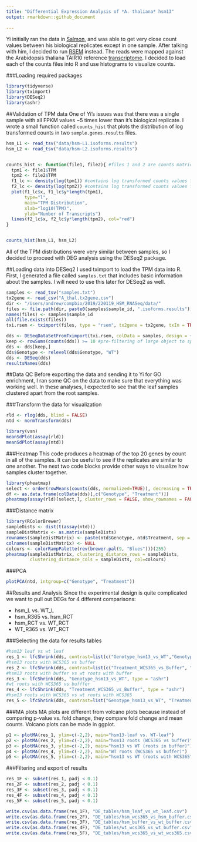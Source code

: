 ```yaml
---
title: "Differential Expression Analysis of *A. thaliana* hsm13"
output: rmarkdown::github_document
  
---
```

Yi initially ran the data in [Salmon](https://combine-lab.github.io/salmon/), and was able to get very close count values between his biological replicates except in one sample. After talking with him, I decided to run [RSEM](https://github.com/deweylab/RSEM) instead. The reads were mapped against the Arabidopsis thaliana TAIR10 reference [transcriptome](ftp://ftp.ensemblgenomes.org/pub/plants/release-42/fasta/arabidopsis_thaliana/). I decided to load each of the counts files into R and use histograms to visualize counts. 

###Loading required packages
```r
library(tidyverse)
library(tximport)
library(DESeq2)
library(ashr)
```
##Validation of TPM data
One of Yi's issues was that there was a single sample with all FPKM values ~5 times lower than it's biological replicate. I wrote a small function called `counts_hist` that plots the distribution of log transformed counts in two `sample.genes.results` files.
```r
hsm_L1 <- read_tsv("data/hsm-L1.isoforms.results")
hsm_L2 <- read_tsv("data/hsm-L2.isoforms.results")


counts_hist <- function(file1, file2){ #files 1 and 2 are counts matrices that contain a column called "TPM"
  tpm1 <- file1$TPM
  tpm2 <- file2$TPM
  f1_lc <- density(log(tpm1)) #contains log transformed counts values for file1
  f2_lc <- density(log(tpm2)) #contains log transformed counts values for file2
  plot(f1_lc$x, f1_lc$y*length(tpm1),
       type="l",
       main="TPM Distribution",
       xlab="log10(TPM)",
       ylab="Number of Transcripts")
  lines(f2_lc$x, f2_lc$y*length(tpm2), col="red")
}


counts_hist(hsm_L1, hsm_L2)
```

All of the TPM distributions were very similar between samples, so I decided to proceed with DEG analysis using the DESeq2 package. 

##Loading data into DESeq2
I used tximport to load the TPM data into R. First, I generated a file called `samples.txt` that includes basic information about the samples. I will need to use this later for DESeq2 as well.

```r
samples <- read_tsv("samples.txt")
tx2gene <- read_csv("A_thal.tx2gene.csv")
dir <- "/Users/andrew/compbio/2019/220119_HSM_RNASeq/data/"
files <- file.path(dir, paste0(samples$sample_id, ".isoforms.results"))
names(files) <- samples$sample_id
all(file.exists(files))
txi.rsem <- tximport(files, type = "rsem", tx2gene = tx2gene, txIn = TRUE, txOut = FALSE)
```

```r
dds <- DESeqDataSetFromTximport(txi.rsem, colData = samples, design = ~ Genotype + Treatment + Genotype:Treatment)
keep <- rowSums(counts(dds)) >= 10 #pre-filtering of large object to speed up DE analysis
dds <- dds[keep,]
dds$Genotype <- relevel(dds$Genotype, "WT")
dds <- DESeq(dds)
resultsNames(dds)
```

##Data QC
Before exporting the data and sending it to Yi for GO enrichment, I ran some QC on the data to make sure that everything was working well. In these analyses, I expected to see that the leaf samples clustered apart from the root samples. 

###Transform the data for visualization
```r
rld <- rlog(dds, blind = FALSE)
ntd <- normTransform(dds)

library(vsn)
meanSdPlot(assay(rld))
meanSdPlot(assay(ntd))
```
###Heatmap
This code produces a heatmap of the top 20 genes by count in all of the samples. It can be useful to see if the replicates are similar to one another. The next two code blocks provide other ways to visualize how samples cluster together. 
```r
library(pheatmap)
select <- order(rowMeans(counts(dds, normalized=TRUE)), decreasing = TRUE)[1:20]
df <- as.data.frame(colData(dds)[,c("Genotype", "Treatment")])
pheatmap(assay(rld)[select,], cluster_rows = FALSE, show_rownames = FALSE, cluster_cols = FALSE, annotation = df)
```
###Distance matrix
```r
library(RColorBrewer)
sampleDists <- dist(t(assay(ntd)))
sampleDistMatrix <- as.matrix(sampleDists)
rownames(sampleDistMatrix) <- paste(ntd$Genotype, ntd$Treatment, sep = "_")
colnames(sampleDistMatrix) <- NULL
colours <- colorRampPalette(rev(brewer.pal(9, "Blues")))(255)
pheatmap(sampleDistMatrix, clustering_distance_rows = sampleDists,
         clustering_distance_cols = sampleDists, col=colours)
```
###PCA
```r
plotPCA(ntd, intgroup=c("Genotype", "Treatment"))
```

##Results and Analysis
Since the experimental design is quite complicated we want to pull out DEGs for 4 different comparisons:

* hsm_L vs. WT_L
* hsm_R365 vs. hsm_RCT
* hsm_RCT vs. WT_RCT
* WT_R365 vs. WT_RCT

###Selecting the data for results tables
```r
#hsm13 leaf vs wt leaf
res_1 <- lfcShrink(dds, contrast=list(c("Genotype_hsm13_vs_WT","Genotypehsm13.TreatmentLeaf")), type="ashr")
#hsm13 roots with WCS365 vs buffer
res_2 <- lfcShrink(dds, contrast=list(c("Treatment_WCS365_vs_Buffer", "Genotypehsm13.TreatmentWCS365")), type = "ashr")
#hsm13 roots with buffer vs wt roots with buffer
res_3 <- lfcShrink(dds, "Genotype_hsm13_vs_WT", type = "ashr")
#wt roots with WCS365 vs bufffer
res_4 <- lfcShrink(dds, "Treatment_WCS365_vs_Buffer", type = "ashr")
#hsm13 roots with WCS365 vs wt roots with WCS365
res_5 <- lfcShrink(dds, contrast=list("Genotype_hsm13_vs_WT", "Treatment_WCS365_vs_Buffer"), type="ashr")

```

###MA plots
MA plots are different from volcano plots because instead of comparing p-value vs. fold change, they compare fold change and mean counts. Volcano plots can be made in ggplot.
```r
p1 <- plotMA(res_1, ylim=c(-2,2), main="hsm13-leaf vs. WT-leaf")
p2 <- plotMA(res_2, ylim=c(-2,2), main="hsm13 roots (WCS365 vs buffer)")
p3 <- plotMA(res_3, ylim=c(-2,2), main="hsm13 vs WT (roots in buffer)")
p4 <- plotMA(res_4, ylim=c(-2,2), main="WT roots (WCS365 vs buffer)")
p5 <- plotMA(res_5, ylim=c(-2,2), main="hsm13 vs WT (roots with WCS365")
```
###Filtering and export of results
```r
res_1F <- subset(res_1, padj < 0.1)
res_2F <- subset(res_2, padj < 0.1)
res_3F <- subset(res_3, padj < 0.1)
res_4F <- subset(res_4, padj < 0.1)
res_5F <- subset(res_5, padj < 0.1)

write.csv(as.data.frame(res_1F), "DE_tables/hsm_leaf_vs_wt_leaf.csv")
write.csv(as.data.frame(res_2F), "DE_tables/hsm_wcs365_vs_hsm_buffer.csv")
write.csv(as.data.frame(res_3F), "DE_tables/hsm_buffer_vs_wt_buffer.csv")
write.csv(as.data.frame(res_4F), "DE_tables/wt_wcs365_vs_wt_buffer.csv")
write.csv(as.data.frame(res_5F), "DE_tables/hsm_wcs365_vs_wt_wcs365.csv")

```

